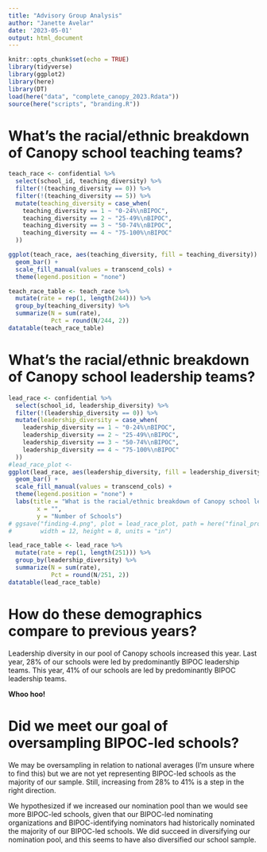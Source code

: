 ```yaml
---
title: "Advisory Group Analysis"
author: "Janette Avelar"
date: '2023-05-01'
output: html_document
---
```


```r
knitr::opts_chunk$set(echo = TRUE)
library(tidyverse)
library(ggplot2)
library(here)
library(DT)
load(here("data", "complete_canopy_2023.Rdata"))
source(here("scripts", "branding.R"))
```

# What's the racial/ethnic breakdown of Canopy school teaching teams?
```r
teach_race <- confidential %>% 
  select(school_id, teaching_diversity) %>% 
  filter(!(teaching_diversity == 0)) %>% 
  filter(!(teaching_diversity == 5)) %>% 
  mutate(teaching_diversity = case_when(
    teaching_diversity == 1 ~ "0-24%\nBIPOC",
    teaching_diversity == 2 ~ "25-49%\nBIPOC",
    teaching_diversity == 3 ~ "50-74%\nBIPOC",
    teaching_diversity == 4 ~ "75-100%\nBIPOC"
  ))

ggplot(teach_race, aes(teaching_diversity, fill = teaching_diversity)) +
  geom_bar() +
  scale_fill_manual(values = transcend_cols) +
  theme(legend.position = "none")

teach_race_table <- teach_race %>% 
  mutate(rate = rep(1, length(244))) %>% 
  group_by(teaching_diversity) %>% 
  summarize(N = sum(rate),
            Pct = round(N/244, 2))
datatable(teach_race_table)
```

# What's the racial/ethnic breakdown of Canopy school leadership teams?
```r
lead_race <- confidential %>% 
  select(school_id, leadership_diversity) %>% 
  filter(!(leadership_diversity == 0)) %>% 
  mutate(leadership_diversity = case_when(
    leadership_diversity == 1 ~ "0-24%\nBIPOC",
    leadership_diversity == 2 ~ "25-49%\nBIPOC",
    leadership_diversity == 3 ~ "50-74%\nBIPOC",
    leadership_diversity == 4 ~ "75-100%\nBIPOC"
  ))
#lead_race_plot <-
ggplot(lead_race, aes(leadership_diversity, fill = leadership_diversity)) +
  geom_bar() +
  scale_fill_manual(values = transcend_cols) +
  theme(legend.position = "none") +
  labs(title = "What is the racial/ethnic breakdown of Canopy school leadership teams?",
        x = "",
        y = "Number of Schools")
# ggsave("finding-4.png", plot = lead_race_plot, path = here("final_products", "draft-findings"),
#        width = 12, height = 8, units = "in")

lead_race_table <- lead_race %>% 
  mutate(rate = rep(1, length(251))) %>% 
  group_by(leadership_diversity) %>% 
  summarize(N = sum(rate),
            Pct = round(N/251, 2))
datatable(lead_race_table)
```

# How do these demographics compare to previous years?
Leadership diversity in our pool of Canopy schools increased this year. Last year, 28% of our schools were led by predominantly BIPOC leadership teams. This year, 41% of our schools are led by predominantly BIPOC leadership teams.

**Whoo hoo!**

# Did we meet our goal of oversampling BIPOC-led schools?
We may be oversampling in relation to national averages (I'm unsure where to find this) but we are not yet representing BIPOC-led schools as the majority of our sample. Still, increasing from 28% to 41% is a step in the right direction.

We hypothesized if we increased our nomination pool than we would see more BIPOC-led schools, given that our BIPOC-led nominating organizations and BIPOC-identifying nominators had historically nominated the majority of our BIPOC-led schools. We did succeed in diversifying our nomination pool, and this seems to have also diversified our school sample.